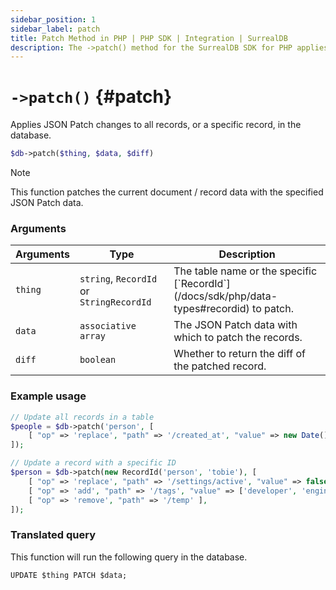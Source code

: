 ---
sidebar_position: 1
sidebar_label: patch
title: Patch Method in PHP | PHP SDK | Integration | SurrealDB
description: The ->patch() method for the SurrealDB SDK for PHP applies JSON patch changes to records in the database.
---


# `->patch()` {#patch}

Applies JSON Patch changes to all records, or a specific record, in the database.

```php title="Method Syntax"
$db->patch($thing, $data, $diff)
```

> [!NOTE]
> This function patches the current document / record data with the specified JSON Patch data.


### Arguments
<table>
    <thead>
        <tr>
            <th colspan="2" scope="col">Arguments</th>
			<th colspan="2" scope="col">Type</th>
            <th colspan="2" scope="col">Description</th>
        </tr>
    </thead>
    <tbody>
        <tr>
            <td colspan="2" scope="row" data-label="Arguments">
                <code>thing</code>
                <Label label="required" />
            </td>
			<td colspan="2" scope="row" data-label="Type">
				<code>string</code>, <code>RecordId</code> or <code>StringRecordId</code>
			</td>
            <td colspan="2" scope="row" data-label="Description">
                The table name or the specific [`RecordId`](/docs/sdk/php/data-types#recordid) to patch.
            </td>
        </tr>
        <tr>
            <td colspan="2" scope="row" data-label="Arguments">
                <code>data</code>
               <Label label="optional" />
            </td>
			<td colspan="2" scope="row" data-label="Type">
				<code>associative array</code>
			</td>
            <td colspan="2" scope="row" data-label="Description">
                The JSON Patch data with which to patch the records.
            </td>
        </tr>
		<tr>
			<td colspan="2" scope="row" data-label="Arguments">
				<code>diff</code>
			   <Label label="optional" />
			</td>
			<td colspan="2" scope="row" data-label="Type">
				<code>boolean</code>
			</td>
			<td colspan="2" scope="row" data-label="Description">
				Whether to return the diff of the patched record.
			</td>
		</tr>
    </tbody>
</table>

### Example usage
```php
// Update all records in a table
$people = $db->patch('person', [
	[ "op" => 'replace', "path" => '/created_at', "value" => new Date() ],
]);

// Update a record with a specific ID
$person = $db->patch(new RecordId('person', 'tobie'), [
	[ "op" => 'replace', "path" => '/settings/active', "value" => false ],
	[ "op" => 'add', "path" => '/tags', "value" => ['developer', 'engineer'] ],
	[ "op" => 'remove', "path" => '/temp' ],
]);
```

### Translated query
This function will run the following query in the database.

```surql
UPDATE $thing PATCH $data;
```
